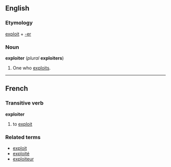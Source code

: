 ==English==
===Etymology===
[[exploit]] + [[-er]]

===Noun===
'''exploiter''' (''plural'' '''exploiters''')

#One who [[exploit]]s.

----
==French==
===Transitive verb===
'''exploiter'''

#to [[exploit]]

===Related terms===
*[[exploit#French|exploit]]
*[[exploité]]
*[[exploiteur]]
